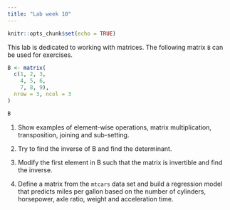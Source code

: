 ```yaml
---
title: "Lab week 10"
---
```


```r
knitr::opts_chunk$set(echo = TRUE)
```

This lab is dedicated to working with matrices. The following matrix `B` can be used for exercises.

```r
B <- matrix(
  c(1, 2, 3, 
    4, 5, 6, 
    7, 8, 9), 
  nrow = 3, ncol = 3
)

B
```

1. Show examples of element-wise operations, matrix multiplication, transposition, joining and sub-setting.

2. Try to find the inverse of B and find the determinant.

3. Modify the first element in B such that the matrix is invertible and find the inverse.

4. Define a matrix from the `mtcars` data set and build a regression model that predicts miles per gallon based on the number of cylinders, horsepower, axle ratio, weight and acceleration time.
